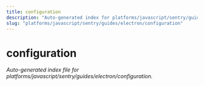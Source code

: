 ```yaml
---
title: configuration
description: "Auto-generated index for platforms/javascript/sentry/guides/electron/configuration"
slug: "platforms/javascript/sentry/guides/electron/configuration"
---
```


# configuration

_Auto-generated index file for platforms/javascript/sentry/guides/electron/configuration._
